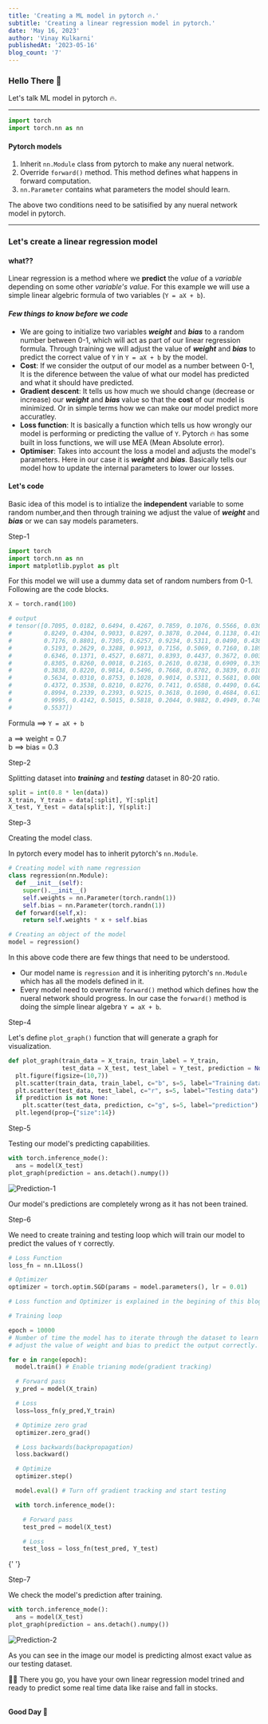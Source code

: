 ```yaml
---
title: 'Creating a ML model in pytorch 🔥.'
subtitle: 'Creating a linear regression model in pytorch.'
date: 'May 16, 2023'
author: 'Vinay Kulkarni'
publishedAt: '2023-05-16'
blog_count: '7'
---
```


### Hello There 🐼

Let's talk ML model in pytorch 🔥.

---

```python title="main.ipynb"
import torch
import torch.nn as nn
```

#### Pytorch models

1. Inherit `nn.Module` class from pytorch to make any nueral network.
2. Override `forward()` method. This method defines what happens in forward computation.
3. `nn.Parameter` contains what parameters the model should learn.

The above two conditions need to be satisified by any nueral network model in pytorch.

---

### Let's create a linear regression model

#### **what??**

Linear regression is a method where we **predict** the _value_ of a _variable_ depending on some other _variable's value_. For this example we will use a simple linear algebric formula of two variables (`Y = aX + b`).

#### _**Few things to know before we code**_

- We are going to initialize two variables _**weight**_ and _**bias**_ to a random number between 0-1, which will act as part of our linear regression formula. Through training we will adjust the value of _**weight**_ and _**bias**_ to predict the correct value of `Y` in `Y = aX + b` by the model.
- **Cost**: If we consider the output of our model as a number between 0-1, It is the diference between the value of what our model has predicted and what it should have predicted.
- **Gradient descent**: It tells us how much we should change (decrease or increase) our _**weight**_ and _**bias**_ value so that the **cost** of our model is minimized. Or in simple terms how we can make our model predict more accuratley.
- **Loss function**: It is basically a function which tells us how wrongly our model is performing or predicting the vallue of `Y`. Pytorch 🔥 has some built in loss functions, we will use MEA (Mean Absolute error).
- **Optimiser**: Takes into account the loss a model and adjusts the model's parameters. Here in our case it is _**weight**_ and _**bias**_. Basically tells our model how to update the internal parameters to lower our losses.

#### Let's code

Basic idea of this model is to intialize the **independent** variable to some random number,and then through training we adjust the value of _**weight**_ and _**bias**_ or we can say models parameters.

<Step>Step-1</Step>

```python title="main.ipynb"
import torch
import torch.nn as nn
import matplotlib.pyplot as plt
```

For this model we will use a dummy data set of random numbers from 0-1. Following are the code blocks.

```python title="main.ipynb"
X = torch.rand(100)

# output
# tensor([0.7095, 0.0182, 0.6494, 0.4267, 0.7859, 0.1076, 0.5566, 0.0305, 0.8399,
#         0.8249, 0.4304, 0.9033, 0.8297, 0.3878, 0.2044, 0.1138, 0.4107, 0.0159,
#         0.7176, 0.8801, 0.7305, 0.6257, 0.9234, 0.5311, 0.0490, 0.4387, 0.4446,
#         0.5193, 0.2629, 0.3288, 0.9913, 0.7156, 0.5069, 0.7160, 0.1891, 0.9123,
#         0.6346, 0.1371, 0.4527, 0.6871, 0.8393, 0.4437, 0.3672, 0.0039, 0.5439,
#         0.8305, 0.8260, 0.0018, 0.2165, 0.2610, 0.0238, 0.6909, 0.3391, 0.8363,
#         0.3838, 0.8220, 0.9814, 0.5496, 0.7668, 0.8702, 0.3839, 0.0109, 0.9520,
#         0.5634, 0.0310, 0.8753, 0.1028, 0.9014, 0.5311, 0.5681, 0.0084, 0.5314,
#         0.4372, 0.3538, 0.8210, 0.8276, 0.7411, 0.6588, 0.4490, 0.6421, 0.7768,
#         0.8994, 0.2339, 0.2393, 0.9215, 0.3618, 0.1690, 0.4684, 0.6130, 0.8558,
#         0.9995, 0.4142, 0.5015, 0.5818, 0.2044, 0.9882, 0.4949, 0.7489, 0.2483,
#         0.5537])

```

Formula ==> `Y = aX + b`

a ==> weight = 0.7 <br/>
b ==> bias = 0.3

<Step>Step-2</Step>

Splitting dataset into _**training**_ and _**testing**_ dataset in 80-20 ratio.

```python title="main.ipynb"
split = int(0.8 * len(data))
X_train, Y_train = data[:split], Y[:split]
X_test, Y_test = data[split:], Y[split:]
```

<Step>Step-3</Step>

Creating the model class.

In pytorch every model has to inherit pytorch's `nn.Module`.

```python title="main.ipynb"
# Creating model with name regression
class regression(nn.Module):
  def __init__(self):
    super().__init__()
    self.weights = nn.Parameter(torch.randn(1))
    self.bias = nn.Parameter(torch.randn(1))
  def forward(self,x):
    return self.weights * x + self.bias

# Creating an object of the model
model = regression()
```

In this above code there are few things that need to be understood.

- Our model name is `regression` and it is inheriting pytorch's `nn.Module` which has all the models defined in it.
- Every model need to overwrite `forward()` method which defines how the nueral network should progress. In our case the `forward()` method is doing the simple linear algebra `Y = aX + b`.

<Step>Step-4</Step>

Let's define `plot_graph()` function that will generate a graph for visualization.

```python title="main.ipynb"
def plot_graph(train_data = X_train, train_label = Y_train,
               test_data = X_test, test_label = Y_test, prediction = None):
  plt.figure(figsize=(10,7))
  plt.scatter(train_data, train_label, c="b", s=5, label="Training data")
  plt.scatter(test_data, test_label, c="r", s=5, label="Testing data")
  if prediction is not None:
    plt.scatter(test_data, prediction, c="g", s=5, label="prediction")
  plt.legend(prop={"size":14})
```

<Step>Step-5</Step>

Testing our model's predicting capabilities.

```python title="main.ipynb"
with torch.inference_mode():
  ans = model(X_test)
plot_graph(prediction = ans.detach().numpy())
```

![Prediction-1](https://lxpvudvqfvttinrfcjmq.supabase.co/storage/v1/object/public/images/images/prediction_1.png)

Our model's predictions are completely wrong as it has not been trained.

<Step>Step-6</Step>

We need to create training and testing loop which will train our model to predict the values of `Y` correctly.

```python title="main.ipynb"
# Loss Function
loss_fn = nn.L1Loss()

# Optimizer
optimizer = torch.optim.SGD(params = model.parameters(), lr = 0.01)

# Loss function and Optimizer is explained in the begining of this blog post.
```

```python title="main.ipynb"
# Training loop

epoch = 10000
# Number of time the model has to iterate through the dataset to learn or,
# adjust the value of weight and bias to predict the output correctly.

for e in range(epoch):
  model.train() # Enable trianing mode(gradient tracking)

  # Forward pass
  y_pred = model(X_train)

  # Loss
  loss=loss_fn(y_pred,Y_train)

  # Optimize zero grad
  optimizer.zero_grad()

  # Loss backwards(backpropagation)
  loss.backward()

  # Optimize
  optimizer.step()

  model.eval() # Turn off gradient tracking and start testing

  with torch.inference_mode():

    # Forward pass
    test_pred = model(X_test)

    # Loss
    test_loss = loss_fn(test_pred, Y_test)
```

{' '}

<Step>Step-7</Step>

We check the model's prediction after training.

```python title="main.ipynb"
with torch.inference_mode():
  ans = model(X_test)
plot_graph(prediction = ans.detach().numpy())
```

![Prediction-2](https://lxpvudvqfvttinrfcjmq.supabase.co/storage/v1/object/public/images/images/prediction-2.png)

As you can see in the image our model is predicting almost exact value as our testing dataset.

<Callout>
  🎊🎉 There you go, you have your own linear regression model trined and ready
  to predict some real time data like raise and fall in stocks.
</Callout>

<br />
<br />

**Good Day 🐼**
